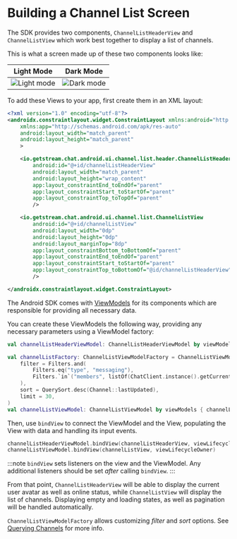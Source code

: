 # Building a Channel List Screen

The SDK provides two components, `ChannelListHeaderView` and `ChannelListView` which work best together to display a list of channels.

This is what a screen made up of these two components looks like:

| Light Mode | Dark Mode |
| --- | --- |
|![Light mode](../../assets/channel_list_view_light.png)|![Dark mode](../../assets/channel_list_view_dark.png)|

To add these Views to your app, first create them in an XML layout:

```xml
<?xml version="1.0" encoding="utf-8"?>
<androidx.constraintlayout.widget.ConstraintLayout xmlns:android="http://schemas.android.com/apk/res/android"
    xmlns:app="http://schemas.android.com/apk/res-auto"
    android:layout_width="match_parent"
    android:layout_height="match_parent"
    >

    <io.getstream.chat.android.ui.channel.list.header.ChannelListHeaderView
        android:id="@+id/channelListHeaderView"
        android:layout_width="match_parent"
        android:layout_height="wrap_content"
        app:layout_constraintEnd_toEndOf="parent"
        app:layout_constraintStart_toStartOf="parent"
        app:layout_constraintTop_toTopOf="parent"
        />

    <io.getstream.chat.android.ui.channel.list.ChannelListView
        android:id="@+id/channelListView"
        android:layout_width="0dp"
        android:layout_height="0dp"
        android:layout_marginTop="8dp"
        app:layout_constraintBottom_toBottomOf="parent"
        app:layout_constraintEnd_toEndOf="parent"
        app:layout_constraintStart_toStartOf="parent"
        app:layout_constraintTop_toBottomOf="@id/channelListHeaderView"
        />

</androidx.constraintlayout.widget.ConstraintLayout>
```

The Android SDK comes with [ViewModels](../01-overview.mdx#viewmodels) for its components which are responsible for providing all necessary data.

You can create these ViewModels the following way, providing any necessary parameters using a ViewModel factory:

```kotlin
val channelListHeaderViewModel: ChannelListHeaderViewModel by viewModels()

val channelListFactory: ChannelListViewModelFactory = ChannelListViewModelFactory(
    filter = Filters.and(
        Filters.eq("type", "messaging"),
        Filters.`in`("members", listOf(ChatClient.instance().getCurrentUser()!!.id)),
    ),
    sort = QuerySort.desc(Channel::lastUpdated),
    limit = 30,
)
val channelListViewModel: ChannelListViewModel by viewModels { channelListFactory }
```

Then, use `bindView` to connect the ViewModel and the View, populating the View with data and handling its input events.

```kotlin
channelListHeaderViewModel.bindView(channelListHeaderView, viewLifecycleOwner)
channelListViewModel.bindView(channelListView, viewLifecycleOwner)
```

:::note
`bindView` sets listeners on the view and the ViewModel. Any additional listeners should be set _after_ calling `bindView`.
:::

From that point, `ChannelListHeaderView` will be able to display the current user avatar as well as online status, while `ChannelListView` will display the list of channels. Displaying empty and loading states, as well as pagination will be handled automatically.

`ChannelListViewModelFactory` allows customizing _filter_ and _sort_ options. See [Querying Channels](https://getstream.io/chat/docs/android/query_channels/?language=kotlin) for more info.
